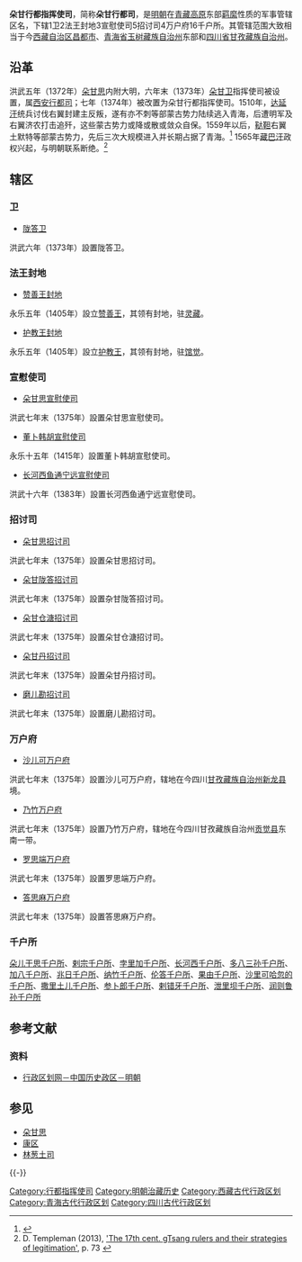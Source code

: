 {{Infobox Former Subdivision
|native_name = 
|conventional_long_name = 朵甘行都指挥使司
|common_name = 朵甘行都指挥使司
|subdivision = [[行都指挥使司|行都指挥使司]]
|nation = [[明朝|明朝]]
|country = 中國 <!--分類參數-->
|year_start = 1372年
|event_start = 
|date_start = 
|year_end = 1565年
|event_end = 
|date_end = 
|p1 = 宣政院
|flag_p1 = 
|s1 = 驻藏大臣
|flag_s1 = Flag of the Qing Dynasty (1889-1912).svg
|image_flag = 
|image_coat = 
|image_map = 
|image_map_caption = 
|capital = 
|common_languages       = 
|stat_year1             = 
|stat_area1             = 
|stat_pop1              = 
|today = [[青海省|青海省]]、[[西藏自治区|西藏自治区]]
}}
{{西藏歷史}}

'''朵甘行都指挥使司'''，简称'''朵甘行都司'''，是[[明朝|明朝]]在[[青藏高原|青藏高原]]东部[[羁縻|羁縻]]性质的军事管辖区名，下辖1卫2法王封地3宣慰使司5招讨司4万户府16千户所。其管辖范围大致相当于今[[西藏自治区|西藏自治区]][[昌都市|昌都市]]、[[青海省|青海省]][[玉树藏族自治州|玉树藏族自治州]]东部和[[四川省|四川省]][[甘孜藏族自治州|甘孜藏族自治州]]。

==沿革==
洪武五年（1372年）[[朵甘思|朵甘思]]内附大明，六年末（1373年）[[朵甘卫|朵甘卫]]指挥使司被设置，属[[西安行都指挥使司|西安行都司]]；七年（1374年）被改置为朵甘行都指挥使司。1510年，[[达延汗|达延汗]]统兵讨伐右翼封建主反叛，遂有亦不刺等部蒙古势力陆续逃入青海，后遭明军及右翼济农打击追歼，这些蒙古势力或降或散或敛众自保。1559年以后，[[鞑靼_(蒙古)|鞑靼]]右翼土默特等部蒙古势力，先后三次大规模进入并长期占据了青海。<ref>{{cite journal 
|author1=樊保良 |title=十六世纪进入青海的蒙古部落简析 
| url = https://mall.cnki.net/onlineread/Mall/MallIndex?sourceid=10&cover=1&fName=ldsk199202*1**1*
|journal=《兰州大学学报：社会科学版》|date=1992 |issue=2 |page=93-98}}</ref> 1565年[[藏巴汗|藏巴汗]]政权兴起，与明朝联系断绝。<ref>D. Templeman (2013), [http://www.iu.edu/~srifias/wp-content/uploads/2013/01/3-Templeman.pdf 'The 17th cent. gTsang rulers and their strategies of legitimation'], p. 73 {{Wayback|url=http://www.iu.edu/~srifias/wp-content/uploads/2013/01/3-Templeman.pdf |date=20150605195940 }}</ref>

==辖区==
{{明朝在藏行政機構}}

===卫===
*[[陇答卫|陇答卫]]
洪武六年（1373年）設置陇答卫。

===法王封地===
*[[赞善王封地|赞善王封地]]
永乐五年（1405年）設立[[赞善王|赞善王]]，其领有封地，驻[[灵藏|灵藏]]。

*[[护教王封地|护教王封地]]
永乐五年（1405年）設立[[护教王|护教王]]，其领有封地，驻[[馆觉|馆觉]]。

===宣慰使司===
*[[朵甘思宣慰使司|朵甘思宣慰使司]]
洪武七年末（1375年）設置朵甘思宣慰使司。

*[[董卜韩胡宣慰使司|董卜韩胡宣慰使司]]
永乐十五年（1415年）設置董卜韩胡宣慰使司。

*[[长河西鱼通宁远宣慰使司|长河西鱼通宁远宣慰使司]]
洪武十六年（1383年）設置长河西鱼通宁远宣慰使司。

===招讨司===
*[[朵甘思招讨司|朵甘思招讨司]]
洪武七年末（1375年）設置朵甘思招讨司。

*[[朵甘陇答招讨司|朵甘陇答招讨司]]
洪武七年末（1375年）設置杂甘陇答招讨司。

*[[朵甘仓溏招讨司|朵甘仓溏招讨司]]
洪武七年末（1375年）設置朵甘仓溏招讨司。

*[[朵甘丹招讨司|朵甘丹招讨司]]
洪武七年末（1375年）設置朵甘丹招讨司。

*[[磨儿勘招讨司|磨儿勘招讨司]]
洪武七年末（1375年）設置磨儿勘招讨司。

===万户府===
*[[沙儿可万户府|沙儿可万户府]]
洪武七年末（1375年）設置沙儿可万户府，辖地在今四川[[甘孜藏族自治州|甘孜藏族自治州]][[新龙县|新龙县]]境。

*[[乃竹万户府|乃竹万户府]]
洪武七年末（1375年）設置乃竹万户府，辖地在今四川甘孜藏族自治州[[贡觉县|贡觉县]]东南一带。

*[[罗思端万户府|罗思端万户府]]
洪武七年末（1375年）設置罗思端万户府。

*[[答思麻万户府|答思麻万户府]]
洪武七年末（1375年）設置答思麻万户府。

===千户所===
[[朵儿干思千户所|朵儿干思千户所]]、[[剌宗千户所|剌宗千户所]]、[[孛里加千户所|孛里加千户所]]、[[长河西千户所|长河西千户所]]、[[多八三孙千户所|多八三孙千户所]]、[[加八千户所|加八千户所]]、[[兆日千户所|兆日千户所]]、[[纳竹千户所|纳竹千户所]]、[[伦答千户所|伦答千户所]]、[[果由千户所|果由千户所]]、[[沙裏可哈忽的千戶所|沙里可哈忽的千户所]]、[[撒裏土兒千戶所|撒里土儿千户所]]、[[参卜郎千户所|参卜郎千户所]]、[[剌错牙千户所|剌错牙千户所]]、[[泄裏壩千戶所|泄里坝千户所]]、[[润则鲁孙千户所|润则鲁孙千户所]]

== 参考文献 ==
{{Reflist}}
{{refbegin}}
=== 资料 ===
* [http://www.xzqh.org/old/lishi/12ming/01.htm 行政区划网－中国历史政区－明朝] {{Wayback|url=http://www.xzqh.org/old/lishi/12ming/01.htm |date=20170805142405 }}
{{refend}}

== 参见 ==
{{Portal box|西藏|青海|四川|历史}}
* [[朵甘思|朵甘思]]
* [[康区|康区]]
* [[林葱土司|林葱土司]]

{{-}}
{{明朝行政区划|军}}
{{康区}}

[[Category:行都指挥使司|Category:行都指挥使司]]
[[Category:明朝治藏历史|Category:明朝治藏历史]]
[[Category:西藏古代行政区划|Category:西藏古代行政区划]]
[[Category:青海古代行政区划|Category:青海古代行政区划]]
[[Category:四川古代行政区划|Category:四川古代行政区划]]